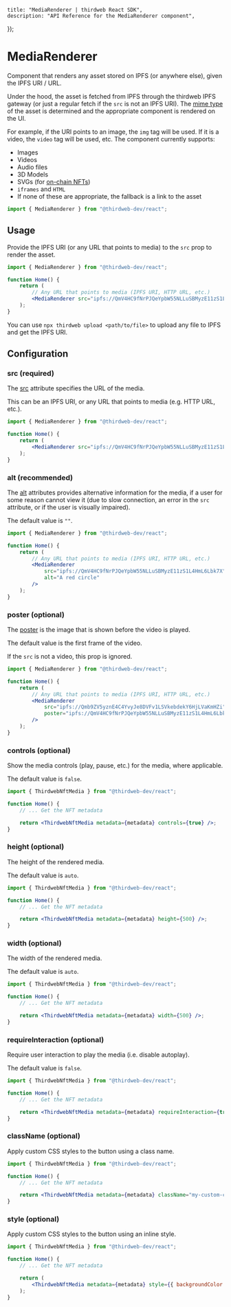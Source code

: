 
	title: "MediaRenderer | thirdweb React SDK",
	description: "API Reference for the MediaRenderer component",
});

# MediaRenderer

Component that renders any asset stored on IPFS (or anywhere else), given the IPFS URI / URL.

Under the hood, the asset is fetched from IPFS through the thirdweb IPFS gateway (or just
a regular fetch if the `src` is not an IPFS URI).
The [mime type](https://developer.mozilla.org/en-US/docs/Web/HTTP/Basics_of_HTTP/MIME_types) of the
asset is determined and the appropriate component is rendered on the UI.

For example, if the URI points to an image, the `img` tag will be used. If it is a video, the `video` tag will be used, etc.
The component currently supports:

- Images
- Videos
- Audio files
- 3D Models
- SVGs (for [on-chain NFTs](https://blog.thirdweb.com/guides/how-to-create-on-chain-nfts-with-thirdweb/))
- `iframes` and `HTML`
- If none of these are appropriate, the fallback is a link to the asset

```jsx
import { MediaRenderer } from "@thirdweb-dev/react";
```

## Usage

Provide the IPFS URI (or any URL that points to media) to the `src` prop to render the asset.

```jsx
import { MediaRenderer } from "@thirdweb-dev/react";

function Home() {
	return (
		// Any URL that points to media (IPFS URI, HTTP URL, etc.)
		<MediaRenderer src="ipfs://QmV4HC9fNrPJQeYpbW55NLLuSBMyzE11zS1L4HmL6Lbk7X" />
	);
}
```

<Callout title="Storage CLI" variant="info">

You can use `npx thirdweb upload <path/to/file>` to upload any file to IPFS and get the IPFS URI.

</Callout>

## Configuration

### src (required)

The [src](https://www.w3schools.com/tags/att_img_src.asp) attribute specifies the URL of the media.

This can be an IPFS URI, or any URL that points to media (e.g. HTTP URL, etc.).

```jsx
import { MediaRenderer } from "@thirdweb-dev/react";

function Home() {
	return (
		<MediaRenderer src="ipfs://QmV4HC9fNrPJQeYpbW55NLLuSBMyzE11zS1L4HmL6Lbk7X" />
	);
}
```

### alt (recommended)

The [alt](https://www.w3schools.com/tags/att_img_alt.asp) attributes provides alternative
information for the media, if a user for some reason cannot view it
(due to slow connection, an error in the `src` attribute, or if the user is visually impaired).

The default value is `""`.

```jsx
import { MediaRenderer } from "@thirdweb-dev/react";

function Home() {
	return (
		// Any URL that points to media (IPFS URI, HTTP URL, etc.)
		<MediaRenderer
			src="ipfs://QmV4HC9fNrPJQeYpbW55NLLuSBMyzE11zS1L4HmL6Lbk7X"
			alt="A red circle"
		/>
	);
}
```

### poster (optional)

The [poster](https://www.w3schools.com/tags/att_video_poster.asp) is the image
that is shown before the video is played.

The default value is the first frame of the video.

If the `src` is not a video, this prop is ignored.

```jsx
import { MediaRenderer } from "@thirdweb-dev/react";

function Home() {
	return (
		// Any URL that points to media (IPFS URI, HTTP URL, etc.)
		<MediaRenderer
			src="ipfs://Qmb9ZV5yznE4C4YvyJe8DVFv1LSVkebdekY6HjLVaKmHZi"
			poster="ipfs://QmV4HC9fNrPJQeYpbW55NLLuSBMyzE11zS1L4HmL6Lbk7X"
		/>
	);
}
```

### controls (optional)

Show the media controls (play, pause, etc.) for the media, where applicable.

The default value is `false`.

```jsx
import { ThirdwebNftMedia } from "@thirdweb-dev/react";

function Home() {
	// ... Get the NFT metadata

	return <ThirdwebNftMedia metadata={metadata} controls={true} />;
}
```

### height (optional)

The height of the rendered media.

The default value is `auto`.

```jsx
import { ThirdwebNftMedia } from "@thirdweb-dev/react";

function Home() {
	// ... Get the NFT metadata

	return <ThirdwebNftMedia metadata={metadata} height={500} />;
}
```

### width (optional)

The width of the rendered media.

The default value is `auto`.

```jsx
import { ThirdwebNftMedia } from "@thirdweb-dev/react";

function Home() {
	// ... Get the NFT metadata

	return <ThirdwebNftMedia metadata={metadata} width={500} />;
}
```

### requireInteraction (optional)

Require user interaction to play the media (i.e. disable autoplay).

The default value is `false`.

```jsx
import { ThirdwebNftMedia } from "@thirdweb-dev/react";

function Home() {
	// ... Get the NFT metadata

	return <ThirdwebNftMedia metadata={metadata} requireInteraction={true} />;
}
```

### className (optional)

Apply custom CSS styles to the button using a class name.

```jsx
import { ThirdwebNftMedia } from "@thirdweb-dev/react";

function Home() {
	// ... Get the NFT metadata

	return <ThirdwebNftMedia metadata={metadata} className="my-custom-class" />;
}
```

### style (optional)

Apply custom CSS styles to the button using an inline style.

```jsx
import { ThirdwebNftMedia } from "@thirdweb-dev/react";

function Home() {
	// ... Get the NFT metadata

	return (
		<ThirdwebNftMedia metadata={metadata} style={{ backgroundColor: "red" }} />
	);
}
```
